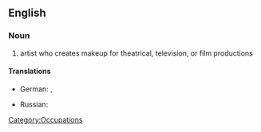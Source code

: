 ==English==

===Noun===
{{en-noun}}

# artist who creates makeup for theatrical, television, or film productions

====Translations====
{{trans-top|artist who creates makeup for theatrical, television, or film productions}}
*German: {{t-|de|Visagist|m}}, {{t-|de|Maskenbildner|m}}
{{trans-mid}}
* Russian: {{t-|ru|гримёр|m|tr=grimjór|sc=Cyrl}}
{{trans-bottom}}

[[Category:Occupations]]